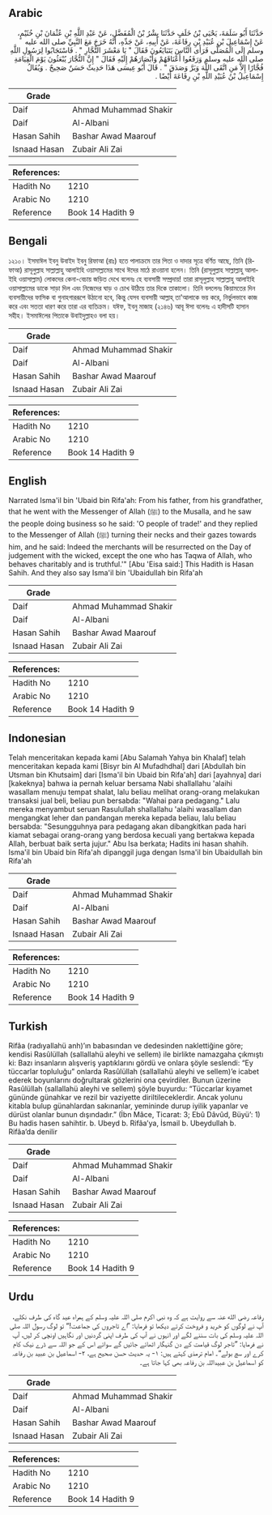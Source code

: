 ## Arabic


<div dir="rtl" lang="ar" style={{fontSize:'larger',backgroundColor:'#f8f9fa',padding:20}}>
حَدَّثَنَا أَبُو سَلَمَةَ، يَحْيَى بْنُ خَلَفٍ حَدَّثَنَا بِشْرُ بْنُ الْمُفَضَّلِ، عَنْ عَبْدِ اللَّهِ بْنِ عُثْمَانَ بْنِ خُثَيْمٍ، عَنْ إِسْمَاعِيلَ بْنِ عُبَيْدِ بْنِ رِفَاعَةَ، عَنْ أَبِيهِ، عَنْ جَدِّهِ، أَنَّهُ خَرَجَ مَعَ النَّبِيِّ صلى الله عليه وسلم إِلَى الْمُصَلَّى فَرَأَى النَّاسَ يَتَبَايَعُونَ فَقَالَ ‏"‏ يَا مَعْشَرَ التُّجَّارِ ‏"‏ ‏.‏ فَاسْتَجَابُوا لِرَسُولِ اللَّهِ صلى الله عليه وسلم وَرَفَعُوا أَعْنَاقَهُمْ وَأَبْصَارَهُمْ إِلَيْهِ فَقَالَ ‏"‏ إِنَّ التُّجَّارَ يُبْعَثُونَ يَوْمَ الْقِيَامَةِ فُجَّارًا إِلاَّ مَنِ اتَّقَى اللَّهَ وَبَرَّ وَصَدَقَ ‏"‏ ‏.‏ قَالَ أَبُو عِيسَى هَذَا حَدِيثٌ حَسَنٌ صَحِيحٌ ‏.‏ وَيُقَالُ إِسْمَاعِيلُ بْنُ عُبَيْدِ اللَّهِ بْنِ رِفَاعَةَ أَيْضًا ‏.‏
</div>
<div style={{backgroundColor:'#f8f9fa',padding:20, marginBottom: 10}}><table> <thead> <tr> <th>Grade</th> <th></th> </tr> </thead> <tbody> <tr><td>Daif</td><td>Ahmad Muhammad Shakir</td></tr><tr><td>Daif</td><td>Al-Albani</td></tr><tr><td>Hasan Sahih</td><td>Bashar Awad Maarouf</td></tr><tr><td>Isnaad Hasan</td><td>Zubair Ali Zai</td></tr></tbody></table><table> <thead> <tr> <th>References:</th> <th></th> </tr> </thead> <tbody><tr><td>Hadith No</td><td>1210</td></tr><tr><td>Arabic No</td><td>1210</td></tr><tr><td>Reference</td><td>Book 14 Hadith 9</td></tr></tbody></table></div>

## Bengali


<div dir="ltr" lang="bn" style={{fontSize:'larger',backgroundColor:'#f8f9fa',padding:20}}>
১২১০। ইসমাঈল ইবনু উবাইদ ইবনু রিফাআ (রাঃ) হতে পালাক্রমে তার পিতা ও দাদার সূত্রে বর্ণিত আছে, তিনি (রিফাআ) রাসূলুল্লাহ সাল্লাল্লাহু আলাইহি ওয়াসাল্লামের সাথে ঈদের মাঠে রাওয়ানা হলেন। তিনি (রাসূলুল্লাহ সাল্লাল্লাহু আলাইহি ওয়াসাল্লাম) লোকদের কেনা-বেচায় জড়িত দেখে বলেনঃ হে ব্যবসায়ী সম্প্রদায়! তারা রাসূলুল্লাহ সাল্লাল্লাহু আলাইহি ওয়াসাল্লামের ডাকে সাড়া দিল এবং নিজেদের ঘাড় ও চোখ উঠিয়ে তার দিকে তাকালো। তিনি বললেনঃ কিয়ামতের দিন ব্যবসায়ীদের ফাসিক বা গুনাহগাররূপে উঠানো হবে, কিন্তু যেসব ব্যবসায়ী আল্লাহ্ তা'আলাকে ভয় করে, নির্ভুলভাবে কাজ করে এবং সততা ধারণ করে তারা এর ব্যতিক্রম। যঈফ, ইবনু মাজাহ (২১৪৬) আবূ ঈসা বলেনঃ এ হাদীসটি হাসান সহীহ। ইসমাঈলের পিতাকে উবাইদুল্লাহও বলা হয়।
</div>
<div style={{backgroundColor:'#f8f9fa',padding:20, marginBottom: 10}}><table> <thead> <tr> <th>Grade</th> <th></th> </tr> </thead> <tbody> <tr><td>Daif</td><td>Ahmad Muhammad Shakir</td></tr><tr><td>Daif</td><td>Al-Albani</td></tr><tr><td>Hasan Sahih</td><td>Bashar Awad Maarouf</td></tr><tr><td>Isnaad Hasan</td><td>Zubair Ali Zai</td></tr></tbody></table><table> <thead> <tr> <th>References:</th> <th></th> </tr> </thead> <tbody><tr><td>Hadith No</td><td>1210</td></tr><tr><td>Arabic No</td><td>1210</td></tr><tr><td>Reference</td><td>Book 14 Hadith 9</td></tr></tbody></table></div>

## English


<div dir="ltr" lang="en" style={{fontSize:'larger',backgroundColor:'#f8f9fa',padding:20}}>
Narrated Isma'il bin 'Ubaid bin Rifa'ah: From his father, from his grandfather, that he went with the Messenger of Allah (ﷺ) to the Musalla, and he saw the people doing business so he said: 'O people of trade!' and they replied to the Messenger of Allah (ﷺ) turning their necks and their gazes towards him, and he said: Indeed the merchants will be resurrected on the Day of judgement with the wicked, except the one who has Taqwa of Allah, who behaves charitably and is truthful.'" [Abu 'Eisa said:] This Hadith is Hasan Sahih. And they also say Isma'il bin 'Ubaidullah bin Rifa'ah
</div>
<div style={{backgroundColor:'#f8f9fa',padding:20, marginBottom: 10}}><table> <thead> <tr> <th>Grade</th> <th></th> </tr> </thead> <tbody> <tr><td>Daif</td><td>Ahmad Muhammad Shakir</td></tr><tr><td>Daif</td><td>Al-Albani</td></tr><tr><td>Hasan Sahih</td><td>Bashar Awad Maarouf</td></tr><tr><td>Isnaad Hasan</td><td>Zubair Ali Zai</td></tr></tbody></table><table> <thead> <tr> <th>References:</th> <th></th> </tr> </thead> <tbody><tr><td>Hadith No</td><td>1210</td></tr><tr><td>Arabic No</td><td>1210</td></tr><tr><td>Reference</td><td>Book 14 Hadith 9</td></tr></tbody></table></div>

## Indonesian


<div dir="ltr" lang="id" style={{fontSize:'larger',backgroundColor:'#f8f9fa',padding:20}}>
Telah menceritakan kepada kami [Abu Salamah Yahya bin Khalaf] telah menceritakan kepada kami [Bisyr bin Al Mufadhdhal] dari [Abdullah bin Utsman bin Khutsaim] dari [Isma'il bin Ubaid bin Rifa'ah] dari [ayahnya] dari [kakeknya] bahwa ia pernah keluar bersama Nabi shallallahu 'alaihi wasallam menuju tempat shalat, lalu beliau melihat orang-orang melakukan transaksi jual beli, beliau pun bersabda: "Wahai para pedagang." Lalu mereka menyambut seruan Rasulullah shallallahu 'alaihi wasallam dan mengangkat leher dan pandangan mereka kepada beliau, lalu beliau bersabda: "Sesungguhnya para pedagang akan dibangkitkan pada hari kiamat sebagai orang-orang yang berdosa kecuali yang bertakwa kepada Allah, berbuat baik serta jujur." Abu Isa berkata; Hadits ini hasan shahih. Isma'il bin Ubaid bin Rifa'ah dipanggil juga dengan Isma'il bin Ubaidullah bin Rifa'ah
</div>
<div style={{backgroundColor:'#f8f9fa',padding:20, marginBottom: 10}}><table> <thead> <tr> <th>Grade</th> <th></th> </tr> </thead> <tbody> <tr><td>Daif</td><td>Ahmad Muhammad Shakir</td></tr><tr><td>Daif</td><td>Al-Albani</td></tr><tr><td>Hasan Sahih</td><td>Bashar Awad Maarouf</td></tr><tr><td>Isnaad Hasan</td><td>Zubair Ali Zai</td></tr></tbody></table><table> <thead> <tr> <th>References:</th> <th></th> </tr> </thead> <tbody><tr><td>Hadith No</td><td>1210</td></tr><tr><td>Arabic No</td><td>1210</td></tr><tr><td>Reference</td><td>Book 14 Hadith 9</td></tr></tbody></table></div>

## Turkish


<div dir="ltr" lang="tr" style={{fontSize:'larger',backgroundColor:'#f8f9fa',padding:20}}>
Rifâa (radıyallahü anh)’ın babasından ve dedesinden naklettiğine göre; kendisi Rasûlüllah (sallallahü aleyhi ve sellem) ile birlikte namazgaha çıkmıştı ki: Bazı insanların alışveriş yaptıklarını gördü ve onlara şöyle seslendi: “Ey tüccarlar topluluğu” onlarda Rasûlüllah (sallallahü aleyhi ve sellem)’e icabet ederek boyunlarını doğrultarak gözlerini ona çevirdiler. Bunun üzerine Rasûlüllah (sallallahü aleyhi ve sellem) şöyle buyurdu: “Tüccarlar kıyamet gününde günahkar ve rezil bir vaziyette diriltileceklerdir. Ancak yolunu kitabla bulup günahlardan sakınanlar, yemininde durup iyilik yapanlar ve dürüst olanlar bunun dışındadır.” (İbn Mâce, Ticarat: 3; Ebû Dâvûd, Büyü’: 1) Bu hadis hasen sahihtir. b. Ubeyd b. Rifâa’ya, İsmail b. Ubeydullah b. Rifâa’da denilir
</div>
<div style={{backgroundColor:'#f8f9fa',padding:20, marginBottom: 10}}><table> <thead> <tr> <th>Grade</th> <th></th> </tr> </thead> <tbody> <tr><td>Daif</td><td>Ahmad Muhammad Shakir</td></tr><tr><td>Daif</td><td>Al-Albani</td></tr><tr><td>Hasan Sahih</td><td>Bashar Awad Maarouf</td></tr><tr><td>Isnaad Hasan</td><td>Zubair Ali Zai</td></tr></tbody></table><table> <thead> <tr> <th>References:</th> <th></th> </tr> </thead> <tbody><tr><td>Hadith No</td><td>1210</td></tr><tr><td>Arabic No</td><td>1210</td></tr><tr><td>Reference</td><td>Book 14 Hadith 9</td></tr></tbody></table></div>

## Urdu


<div dir="rtl" lang="ur" style={{fontSize:'larger',backgroundColor:'#f8f9fa',padding:20}}>
رفاعہ رضی الله عنہ سے روایت ہے کہ وہ نبی اکرم صلی اللہ علیہ وسلم کے ہمراہ عید گاہ کی طرف نکلے، آپ نے لوگوں کو خرید و فروخت کرتے دیکھا تو فرمایا: ”اے تاجروں کی جماعت!“ تو لوگ رسول اللہ صلی اللہ علیہ وسلم کی بات سننے لگے اور انہوں نے آپ کی طرف اپنی گردنیں اور نگاہیں اونچی کر لیں، آپ نے فرمایا: ”تاجر لوگ قیامت کے دن گنہگار اٹھائے جائیں گے سوائے اس کے جو اللہ سے ڈرے نیک کام کرے اور سچ بولے“۔ امام ترمذی کہتے ہیں: ۱- یہ حدیث حسن صحیح ہے، ۲- اسماعیل بن عبید بن رفاعہ کو اسماعیل بن عبیداللہ بن رفاعہ بھی کہا جاتا ہے۔
</div>
<div style={{backgroundColor:'#f8f9fa',padding:20, marginBottom: 10}}><table> <thead> <tr> <th>Grade</th> <th></th> </tr> </thead> <tbody> <tr><td>Daif</td><td>Ahmad Muhammad Shakir</td></tr><tr><td>Daif</td><td>Al-Albani</td></tr><tr><td>Hasan Sahih</td><td>Bashar Awad Maarouf</td></tr><tr><td>Isnaad Hasan</td><td>Zubair Ali Zai</td></tr></tbody></table><table> <thead> <tr> <th>References:</th> <th></th> </tr> </thead> <tbody><tr><td>Hadith No</td><td>1210</td></tr><tr><td>Arabic No</td><td>1210</td></tr><tr><td>Reference</td><td>Book 14 Hadith 9</td></tr></tbody></table></div>